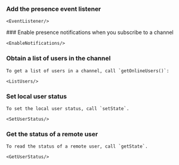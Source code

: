 

### Add the presence event listener

    <EventListener/>

<PlatformWrapper notAllowed="linux-cpp">
### Enable presence notifications when you subscribe to a channel

    <EnableNotifications/>
</PlatformWrapper>

### Obtain a list of users in the channel

    To get a list of users in a channel, call `getOnlineUsers()`:

    <ListUsers/>

### Set local user status

    To set the local user status, call `setState`. 

    <SetUserStatus/>

### Get the status of a remote user

    To read the status of a remote user, call `getState`.

    <GetUserStatus/>